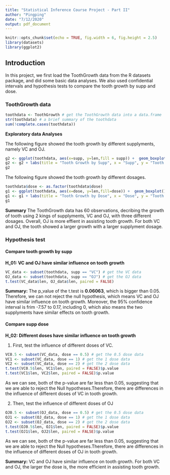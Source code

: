 ```yaml
---
title: "Statistical Inference Course Project - Part II"
author: "Pingping"
date: "7/12/2020"
output: pdf_document
---
```


```r
knitr::opts_chunk$set(echo = TRUE, fig.width = 6, fig.height = 2.5)
library(datasets)
library(ggplot2)
```

## Introduction

In this project, we first load the ToothGrowth data from the R datasets package, and did some basic data analyses. We also used confidential intervals and hypothesis tests to compare the tooth growth by supp and dose.

### ToothGrowth data 
```r
toothdata <- ToothGrowth # get the ToothGrowth data into a data.frame
str(toothdata) # a brief summary of the toothdata
sum(!complete.cases(toothdata))
```

**Exploratory data Analyses**

The following figure showed the tooth growth by different supplyments, namely VC and OJ.
```r
g2 <- ggplot(toothdata, aes(x=supp, y=len,fill = supp)) +  geom_boxplot() 
g2 <- g2 + labs(title = "Tooth Growth by Supp", x = "Supp", y = "Tooth Growth")
g2
```

The following figure showed the tooth growth by different dosages.
```r
toothdata$dose <- as.factor(toothdata$dose)
g1 <- ggplot(toothdata, aes(x=dose, y=len,fill=dose)) +  geom_boxplot() + facet_grid(.~ supp) 
g1 <- g1 + labs(title = "Tooth Growth by Dose", x = "Dose", y = "Tooth Growth")
g1
```

**Summary** 
The ToothGrowth data has 60 observations, decribing the growth of tooth using 2 kings of supplyments, VC and OJ, with three different dosages. Overall, OJ is more effient in assisting tooth growth. For both VC and OJ, the tooth showed a larger growth with a larger supplyment dosage.

### Hypothesis test

#### Compare tooth growth by supp
**H_01: VC and OJ have similar influence on tooth growth**
```r
VC_data <- subset(toothdata, supp == "VC") # get the VC data
OJ_data <- subset(toothdata, supp == "OJ") # get the OJ data
t.test(VC_data$len, OJ_data$len, paired = FALSE)
```
**Summary:** The p_value of the t.test is **0.06063**, which is bigger than 0.05. Therefore, we can not reject the null hypothesis, which means VC and OJ have similar influence on tooth growth. Moreover, the 95% confidence interval is frim -7.57 to 0.17, including 0, which also means the two supplyments have similar effects on tooth growth.

#### Compare supp dose
**H_02: Different doses have similar influence on tooth growth**

(1) First, test the influence of different doses of VC.
```r
VC0.5 <- subset(VC_data, dose == 0.5) # get the 0.5 dose data
VC1 <- subset(VC_data, dose == 1) # get the 1 dose data
VC2 <- subset(VC_data, dose == 2) # get the 2 dose data
t.test(VC0.5$len, VC1$len, paired = FALSE)$p.value
t.test(VC1$len, VC2$len, paired = FALSE)$p.value
```
As we can see, both of the p-value are far less than 0.05, suggesting that we are able to reject the Null hypotheses.Therefore, there are differences in the influence of different doses of VC in tooth growth.

(2) Then, test the influence of different doses of OJ
```r
OJ0.5 <- subset(OJ_data, dose == 0.5) # get the 0.5 dose data
OJ1 <- subset(OJ_data, dose == 1) # get the 1 dose data
OJ2 <- subset(OJ_data, dose == 2) # get the 2 dose data
t.test(OJ0.5$len, OJ1$len, paired = FALSE)$p.value
t.test(OJ1$len, OJ2$len, paired = FALSE)$p.value
```
As we can see, both of the p-value are far less than 0.05, suggesting that we are able to reject the Null hypotheses.Therefore, there are differences in the influence of different doses of OJ in tooth growth.

**Summary:** VC and OJ have similar influence on tooth growth. For both VC and OJ, the larger the dose is, the more efficient in assisting tooth growth.